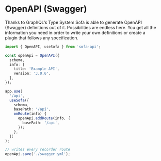# OpenAPI (Swagger)

Thanks to GraphQL's Type System Sofa is able to generate OpenAPI (Swagger) definitions out of it. Possibilities are endless here. You get all the information you need in order to write your own definitions or create a plugin that follows any specification.

```ts
import { OpenAPI, useSofa } from 'sofa-api';

const openApi = OpenAPI({
  schema,
  info: {
    title: 'Example API',
    version: '3.0.0',
  },
});

app.use(
  '/api',
  useSofa({
    schema,
    basePath: '/api',
    onRoute(info) {
      openApi.addRoute(info, {
        basePath: '/api',
      });
    },
  })
);

// writes every recorder route
openApi.save('./swagger.yml');
```
